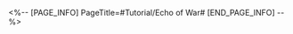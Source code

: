 <%-- [PAGE_INFO]
PageTitle=#Tutorial/Echo of War#
[END_PAGE_INFO] --%>
{{Tutorial
|sort      = 510501
|title     = Echo of War
|subtitle  = 
|type      = Adventure
|about     = 
|image1    = Tutorial Echo of War 1.png{{subst:void|<!--$UPLOAD:<<SpriteOutput/TutorialPic/TutorialPage_510501.png>-<Tutorial Echo of War 1.png>>}}
|text1     = War memories of past formidable foes are still fresh. Use {{Color|h|nobold=1|Echo of War}} to relive past battles. Upon victory, there is a chance that you will gain rewards such as {{Color|h|nobold=1|Trace Materials}}, {{Color|h|nobold=1|Rare Light Cones}}, and {{Color|h|nobold=1|Relics}}.
}}